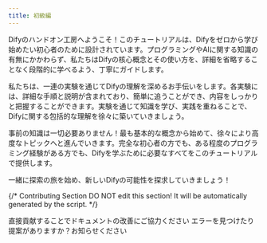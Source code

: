 ```yaml
---
title: 初級編
---
```


Difyのハンドオン工房へようこそ！このチュートリアルは、Difyをゼロから学び始めたい初心者のために設計されています。プログラミングやAIに関する知識の有無にかかわらず、私たちはDifyの核心概念とその使い方を、詳細を省略することなく段階的に学べるよう、丁寧にガイドします。

私たちは、一連の実験を通じてDifyの理解を深めるお手伝いをします。各実験には、詳細な手順と説明が含まれており、簡単に追うことができ、内容をしっかりと把握することができます。実験を通じて知識を学び、実践を重ねることで、Difyに関する包括的な理解を徐々に築いていきましょう。

事前の知識は一切必要ありません！最も基本的な概念から始めて、徐々により高度なトピックへと進んでいきます。完全な初心者の方でも、ある程度のプログラミング経験がある方でも、Difyを学ぶために必要なすべてをこのチュートリアルで提供します。

一緒に探索の旅を始め、新しいDifyの可能性を探求していきましょう！

{/*
Contributing Section
DO NOT edit this section!
It will be automatically generated by the script.
*/}

<CardGroup cols="2">
    <Card
        title="このページを編集する"
        icon="pen-to-square"
        href="https://github.com/langgenius/dify-docs/edit/main/ja-jp/workshop/basic/README.mdx"
    >
        直接貢献することでドキュメントの改善にご協力ください
    </Card>
    <Card
        title="問題を報告する"
        icon="github"
        href="https://github.com/langgenius/dify-docs/issues/new?title=ドキュメントの問題%3A%20&body=%23%23%20問題の説明%0A%3C%21--%20発見した問題について簡単に説明してください%20--%3E%0A%0A%23%23%20ページリンク%0Ahttps%3A%2F%2Fgithub.com%2Flanggenius%2Fdify-docs%2Fblob%2Fmain%2Fja-jp/workshop/basic%2FREADME.mdx%0A%0A%23%23%20提案される変更%0A%3C%21--%20特定の変更案がある場合は、ここで説明してください%20--%3E%0A%0A%3C%21--%20ドキュメントの品質向上にご協力いただきありがとうございます！%20--%3E"
    >
        エラーを見つけたり提案がありますか？お知らせください
    </Card>
</CardGroup>
